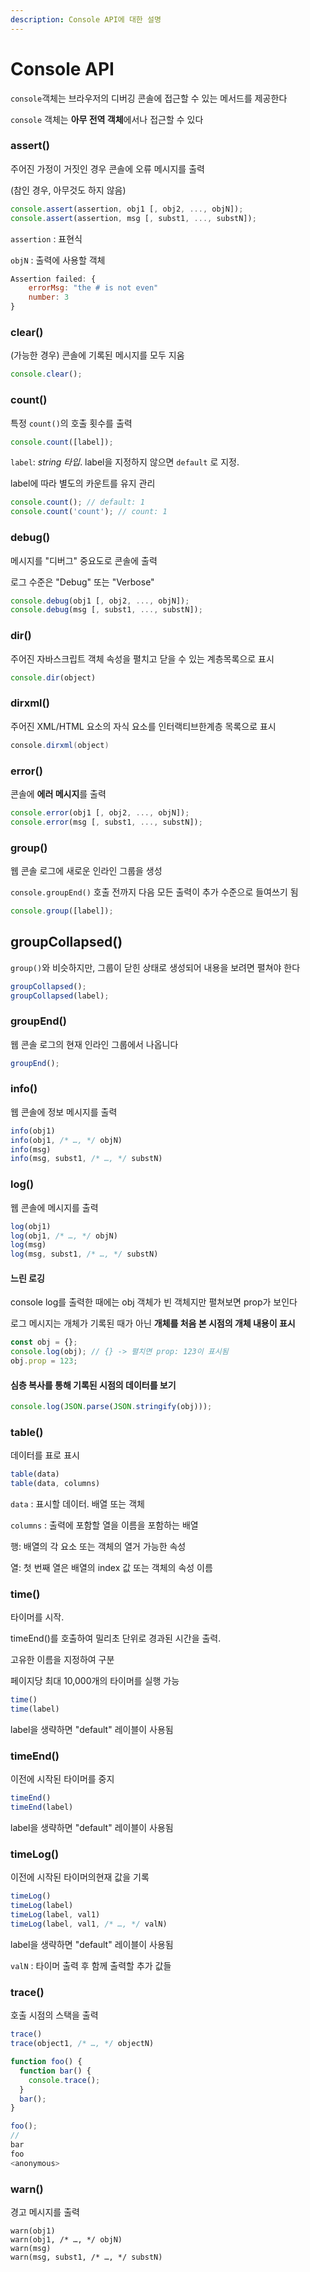 ```yaml
---
description: Console API에 대한 설명
---
```


# Console API

`console`객체는 브라우저의 디버깅 콘솔에 접근할 수 있는 메서드를 제공한다

`console` 객체는 **아무 전역 객체**에서나 접근할 수 있다


### assert()

주어진 가정이 거짓인 경우 콘솔에 오류 메시지를 출력

(참인 경우, 아무것도 하지 않음)

```javascript
console.assert(assertion, obj1 [, obj2, ..., objN]);
console.assert(assertion, msg [, subst1, ..., substN]);
```

`assertion` : 표현식

`objN` :  출력에 사용할 객체

```javascript
Assertion failed: {
    errorMsg: "the # is not even"
    number: 3
}
```


### clear()

(가능한  경우) 콘솔에 기록된 메시지를 모두 지움

```javascript
console.clear();
```


### count()

특정 `count()`의 호출 횟수를 출력

```javascript
console.count([label]);
```

`label`: _string 타입_. label을 지정하지 않으면 `default` 로 지정.

label에 따라 별도의 카운트를 유지 관리

```javascript
console.count(); // default: 1
console.count('count'); // count: 1
```


### debug()

메시지를 "디버그" 중요도로 콘솔에 출력

로그 수준은 "Debug" 또는 "Verbose"

```javascript
console.debug(obj1 [, obj2, ..., objN]);
console.debug(msg [, subst1, ..., substN]);
```


### dir()

주어진 자바스크립트 객체 속성을 펼치고 닫을 수 있는 계층목록으로 표시

```javascript
console.dir(object)
```


### dirxml()

주어진 XML/HTML 요소의 자식 요소를 인터랙티브한계층 목록으로 표시

```java
console.dirxml(object)
```


### error()

콘솔에 **에러 메시지**를 출력

```javascript
console.error(obj1 [, obj2, ..., objN]);
console.error(msg [, subst1, ..., substN]);
```


### group()

웹 콘솔 로그에 새로운 인라인 그룹을 생성

`console.groupEnd()` 호출 전까지 다음 모든 출력이 추가 수준으로 들여쓰기 됨

```javascript
console.group([label]);
```


## groupCollapsed()

`group()`와 비슷하지만, 그룹이 닫힌 상태로 생성되어 내용을 보려면 펼쳐야 한다

```javascript
groupCollapsed();
groupCollapsed(label);
```


### groupEnd()

웹  콘솔 로그의  현재 인라인 그룹에서 나옵니다

```javascript
groupEnd();
```


### info()

웹 콘솔에 정보 메시지를 출력

```javascript
info(obj1)
info(obj1, /* …, */ objN)
info(msg)
info(msg, subst1, /* …, */ substN)
```


### log()

웹 콘솔에 메시지를 출력

```javascript
log(obj1)
log(obj1, /* …, */ objN)
log(msg)
log(msg, subst1, /* …, */ substN)
```


#### 느린 로깅

console log를 출력한 때에는 obj 객체가 빈 객체지만 펼쳐보면 prop가 보인다

로그 메시지는 개체가 기록된 때가 아닌 **개체를 처음 본 시점의 개체 내용이 표시**

```javascript
const obj = {};
console.log(obj); // {} -> 펼치면 prop: 123이 표시됨
obj.prop = 123;
```


#### 심층 복사를 통해 기록된 시점의 데이터를 보기

```javascript
console.log(JSON.parse(JSON.stringify(obj)));
```


### table()

데이터를 표로 표시

```javascript
table(data)
table(data, columns)
```

`data` : 표시할 데이터. 배열 또는 객체

`columns` : 출력에 포함할 열을 이름을 포함하는 배열


행: 배열의 각 요소 또는 객체의 열거 가능한 속성

열: 첫 번째 열은 배열의 index 값 또는 객체의 속성 이름


### time()

타이머를 시작.

timeEnd()를 호출하여 밀리초 단위로 경과된 시간을 출력.

고유한 이름을 지정하여 구분

페이지당 최대 10,000개의 타이머를 실행 가능

```javascript
time()
time(label)
```

label을 생략하면 "default" 레이블이 사용됨


### timeEnd()

이전에 시작된 타이머를 중지

```javascript
timeEnd()
timeEnd(label)
```

label을 생략하면 "default" 레이블이 사용됨


### timeLog()

이전에 시작된 타이머의현재 값을 기록

```javascript
timeLog()
timeLog(label)
timeLog(label, val1)
timeLog(label, val1, /* …, */ valN)
```

label을 생략하면 "default" 레이블이 사용됨

`valN` : 타이머 출력 후 함께 출력할 추가 값들


### trace()

호출  시점의 스택을 출력

```javascript
trace()
trace(object1, /* …, */ objectN)
```

```javascript
function foo() {
  function bar() {
    console.trace();
  }
  bar();
}

foo();
//
bar
foo
<anonymous>
```


### warn()

경고 메시지를 출력

```
warn(obj1)
warn(obj1, /* …, */ objN)
warn(msg)
warn(msg, subst1, /* …, */ substN)

```
